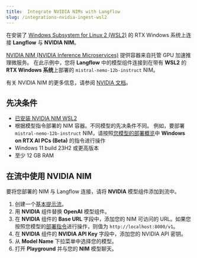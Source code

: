 ```yaml
---
title:  Integrate NVIDIA NIMs with Langflow
slug: /integrations-nvidia-ingest-wsl2
---
```


在安装了 [Windows Subsystem for Linux 2 (WSL2)](https://learn.microsoft.com/en-us/windows/wsl/install) 的 RTX Windows 系统上连接 **Langflow** 与 **NVIDIA NIM**。

[NVIDIA NIM (NVIDIA Inference Microservices)](https://docs.nvidia.com/nim/index.html) 提供容器来自托管 GPU 加速推理微服务。
在此示例中，您将 **Langflow** 中的模型组件连接到在带有 **WSL2** 的 **RTX Windows 系统**上部署的 `mistral-nemo-12b-instruct` NIM。

有关 NVIDIA NIM 的更多信息，请参阅 [NVIDIA 文档](https://docs.nvidia.com/nim/index.html)。

## 先决条件

* [已安装 NVIDIA NIM WSL2](https://docs.nvidia.com/nim/wsl2/latest/getting-started.html)
* 根据模型指令部署的 NIM 容器。不同模型的先决条件不同。
例如，要部署 `mistral-nemo-12b-instruct` NIM，请按照[您模型的部署概览](https://build.nvidia.com/nv-mistralai/mistral-nemo-12b-instruct/deploy?environment=wsl2.md)中 **Windows on RTX AI PCs (Beta)** 的指令进行操作
* Windows 11 build 23H2 或更高版本
* 至少 12 GB RAM

## 在流中使用 NVIDIA NIM

要将您部署的 NIM 与 Langflow 连接，请将 **NVIDIA** 模型组件添加到流中。

1. 创建一个[基本提示流](/get-started-quickstart)。
2. 用 **NVIDIA** 组件替换 **OpenAI** 模型组件。
3. 在 **NVIDIA** 组件的 **Base URL** 字段中，添加您的 NIM 可访问的 URL。如果您按照您模型的[部署指令](https://build.nvidia.com/nv-mistralai/mistral-nemo-12b-instruct/deploy?environment=wsl2.md)进行操作，则值为 `http://localhost:8000/v1`。
4. 在 **NVIDIA** 组件的 **NVIDIA API Key** 字段中，添加您的 NVIDIA API 密钥。
5. 从 **Model Name** 下拉菜单中选择您的模型。
6. 打开 **Playground** 并与您的 **NIM** 模型聊天。